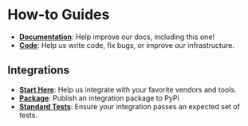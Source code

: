 # How-to Guides

- [**Documentation**](documentation/index.mdx): Help improve our docs, including this one!
- [**Code**](code/index.mdx): Help us write code, fix bugs, or improve our infrastructure.

## Integrations

- [**Start Here**](integrations/index.mdx): Help us integrate with your favorite vendors and tools.
- [**Package**](integrations/package): Publish an integration package to PyPi
- [**Standard Tests**](integrations/standard_tests): Ensure your integration passes an expected set of tests.
